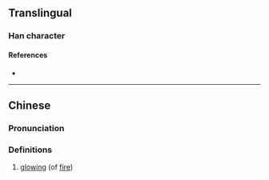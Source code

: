 {{character info}}
==Translingual==

===Han character===
{{Han char|rn=86|rad=火|as=12|sn=16|four=95827|canj=FLX|ids=⿰火肅}}

====References====
* {{Han ref|kx=0681.250|dkj=19384|hdz=32242.100|uh=71BD|ud=29117|bh=EA53|bd=59987}}

----

==Chinese==
{{zh-forms}}

===Pronunciation===
{{zh-pron
|m=xiào
|c=siu3
|mc=y
|oc=y
|ma=
|cat=a
}}

===Definitions===
{{zh-hanzi}}

# [[glowing]] (of [[fire]])
